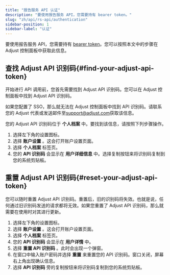 ```yaml
---
title: "报告服务 API 认证"
description: "要使用报告服务 API，您需要持有 bearer token。"
slug: "zh/api/rs-api/authentication"
sidebar-position: 1
sidebar-label: "认证"
---
```


要使用报告服务 API，您需要持有 [bearer token](https://developer.mozilla.org/en-US/docs/Web/HTTP/Authentication)。您可以按照本文中的步骤在 Adjust 控制面板中获取此信息。

## 查找 Adjust API 识别码{#find-your-adjust-api-token}

开始进行 API 调用前，您首先需要找到 Adjust API 识别码。您可以在 Adjust 控制面板中找到 Adjust API 识别码。

<Callout type="important">

如果您配置了 SSO，那么就无法在 Adjust 控制面板中找到 API 识别码。请联系您的 Adjust 代表或发送邮件至[support@adjust.com](mailto:support@adjust.com)获取该信息。

</Callout>

您的 Adjust API 识别码位于 **个人档案** 中。要找到该信息，请按照下列步骤操作。

1. 选择左下角的设置图标。
2. 选择 **账户设置** 。这会打开账户设置页面。
3. 选择 **个人档案** 标签页。
4. 您的 **API 识别码** 会显示在 **用户详细信息** 中。选择复制按钮来将识别码复制到您的系统剪贴板。

## 重置 Adjust API 识别码{#reset-your-adjust-api-token}

您可以随时重置 Adjust API 识别码。重置后，旧的识别码将失效。也就是说，任何通过旧识别码发送的请求都将无效。如果您重置了 Adjust API 识别码，那么就需要在使用时对其进行更新。

1. 选择左下角的设置图标。
2. 选择 **账户设置** 。这会打开账户设置页面。
3. 选择 **个人档案** 标签页。
4. 您的 **API 识别码** 会显示在 **用户详情** 中。
5. 选择 **重置 API 识别码** 。此时会出现一个弹窗。
6. 在窗口中输入账户密码并选择 **重置** 来重置您的 API 识别码。窗口关闭，屏幕右上角出现确认信息。
7. 选择 **API 识别码** 旁的复制按钮来将识别码复制到您的系统剪贴板。
